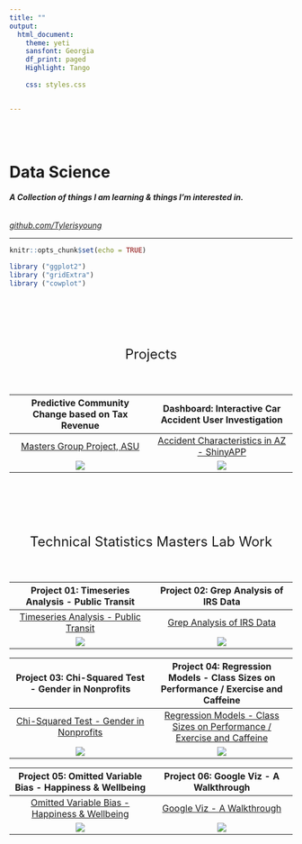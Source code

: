 ```yaml
---
title: ""
output:
  html_document:
    theme: yeti
    sansfont: Georgia
    df_print: paged
    Highlight: Tango
    
    css: styles.css


---
```



<br>
<br>

<h1>**Data Science**</h1>
<h6>***A Collection of things I am learning & things I'm interested in.***</h6>
*[github.com/Tylerisyoung](https://www.github.com/tylerisyoung)
*

____________________________



```r
knitr::opts_chunk$set(echo = TRUE)

library ("ggplot2")
library ("gridExtra")
library ("cowplot")
```

<br>
<br>




<br>

<font size="5">
<p style="text-align: center;">Projects</p>
</font>
<br>

Predictive Community Change based on Tax Revenue                                                              |  Dashboard: Interactive Car Accident User Investigation 
:------------------------------------------------------------------------------------------------------------:|:------------------------------------------------------------------------------------------------------------:
[Masters Group Project, ASU](https://r-class.github.io/cpp-528-spr-2021-group-04/)                            |  [Accident Characteristics in AZ - ShinyAPP](https://tylerisyoung.shinyapps.io/final-project-dashboard-Young/)
![](./images/Schoolproject01.jpg)                                                                             |  ![](./images/Schoolproject02.jpg)
                                                                                                              

<br> 
<br>
<br>
<br>

<font size="5">
<p style="text-align: center;">Technical Statistics Masters Lab Work</p>
</font>
<br>

Project 01: Timeseries Analysis - Public Transit                                                              |  Project 02:  Grep Analysis of IRS Data  
:------------------------------------------------------------------------------------------------------------:|:------------------------------------------------------------------------------------------------------------:
[Timeseries Analysis - Public Transit](./DSProj1_Transport.html)                                              |  [Grep Analysis of IRS Data](./DSProj2_Grep.html)
![](./images/Lab01.jpg)                                                                                       |  ![](./images/Lab02.jpg)
                                                                                                              
Project 03: Chi-Squared Test - Gender in Nonprofits                                                           |  Project 04: Regression Models - Class Sizes on Performance / Exercise and Caffeine 
:------------------------------------------------------------------------------------------------------------:|:------------------------------------------------------------------------------------------------------------:
[Chi-Squared Test - Gender in Nonprofits](./DSProj3_Gender.html)                                              |  [Regression Models - Class Sizes on Performance / Exercise and Caffeine ](./DSProj4_Regression.html)
![](./images/Lab03.jpg)                                                                                       |  ![](./images/Lab04.jpg)

Project 05: Omitted Variable Bias - Happiness & Wellbeing                                                     |  Project 06: Google Viz - A Walkthrough 
:------------------------------------------------------------------------------------------------------------:|:------------------------------------------------------------------------------------------------------------:
[Omitted Variable Bias - Happiness & Wellbeing](./DSProj5_Omitted.html)                                       |  [Google Viz - A Walkthrough](./DSProj6_Google.html)   
![](./images/Lab05.jpg)                                                                                       |  ![](./images/Lab06.jpg)
<br>  
<br>
<br>  
<br><br>  
<br>
<br>  
<br>
